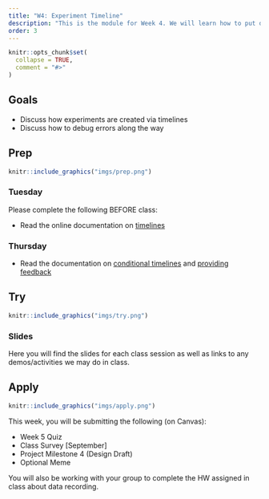 ```yaml
---
title: "W4: Experiment Timeline"
description: "This is the module for Week 4. We will learn how to put different parts of an experiment into a coherent timeline."
order: 3
---
```


```r
knitr::opts_chunk$set(
  collapse = TRUE,
  comment = "#>"
)
```

## Goals

- Discuss how experiments are created via timelines
- Discuss how to debug errors along the way

## Prep 

:::::{.card .border .border-2 .border-info}
:::: {.grid .g-0}
::: {.g-col-3}
:::: {.card-body}

```r
knitr::include_graphics("imgs/prep.png")
```

::::
:::

::: {.g-col-9}
:::: {.card-body}
### Tuesday

Please complete the following BEFORE class:

- Read the online documentation on [timelines](https://www.jspsych.org/7.0/overview/timeline/)

### Thursday

- Read the documentation on [conditional timelines](https://www.jspsych.org/7.3/overview/timeline/#conditional-timelines) and [providing feedback](https://www.jspsych.org/7.3/overview/dynamic-parameters/#providing-feedback)

::::
:::
::::
:::::

## Try {.mt-5}

:::::{.card .border .border-2 .border-info}
:::: {.grid .g-0}
::: {.g-col-3}
:::: {.card-body}

```r
knitr::include_graphics("imgs/try.png")
```

::::
:::

::: {.g-col-9}
:::: {.card-body}

### Slides

Here you will find the slides for each class session as well as links to any demos/activities we may do in class.

<!-- <a class="btn btn-outline-info" href="https://teaching-me.github.io/coglab/slides/W5_Sep_26_2023.pdf" role="button" target="_blank">W5: Slides 1</a> -->
<!-- <a class="btn btn-outline-info" href="https://teaching-me.github.io/coglab/slides/W5_Sep_28_2023.pdf" role="button" target="_blank">W5: Slides 2</a> -->


::::
:::


::::
:::::

## Apply {.mt-5}

:::::{.card .border .border-2 .border-info}
:::: {.grid .g-0}
::: {.g-col-3}
:::: {.card-body}

```r
knitr::include_graphics("imgs/apply.png")
```

::::
:::

::: {.g-col-9}
:::: {.card-body}

This week, you will be submitting the following (on Canvas):

- Week 5 Quiz
- Class Survey [September] 
- Project Milestone 4 (Design Draft)
- Optional Meme

You will also be working with your group to complete the HW assigned in class about data recording.

::::
:::


::::
:::::